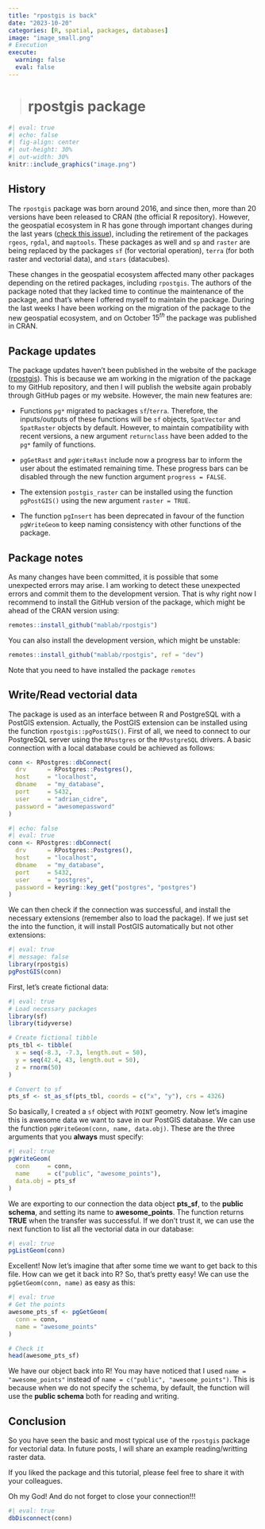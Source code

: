 ```yaml
---
title: "rpostgis is back"
date: "2023-10-20"
categories: [R, spatial, packages, databases]
image: "image_small.png"
# Execution 
execute: 
  warning: false
  eval: false
---
```


> # **rpostgis package**

```r
#| eval: true
#| echo: false
#| fig-align: center
#| out-height: 30%
#| out-width: 30%
knitr::include_graphics("image.png")
```

## History

The `rpostgis` package was born around 2016, and since then, more than 20 versions have been released to CRAN (the official R repository). However, the geospatial ecosystem in R has gone through important changes during the last years ([check this issue](https://r-spatial.org/r/2022/04/12/evolution.html)), including the retirement of the packages `rgeos`, `rgdal`, and `maptools`. These packages as well and `sp` and `raster` are being replaced by the packages `sf` (for vectorial operation), `terra` (for both raster and vectorial data), and `stars` (datacubes).

These changes in the geospatial ecosystem affected many other packages depending on the retired packages, including `rpostgis`. The authors of the package noted that they lacked time to continue the maintenance of the package, and that's where I offered myself to maintain the package. During the last weeks I have been working on the migration of the package to the new geospatial ecosystem, and on October $15^{th}$ the package was published in CRAN.

## Package updates

The package updates haven't been published in the website of the package ([rpostgis](https://mablab.org/rpostgis/)). This is because we am working in the migration of the package to my GitHub repository, and then I will publish the website again probably through GitHub pages or my website. However, the main new features are:

-   Functions `pg*` migrated to packages `sf`/`terra`. Therefore, the inputs/outputs of these functions will be `sf` objects, `SpatVector` and `SpatRaster` objects by default. However, to maintain compatibility with recent versions, a new argument `returnclass` have been added to the `pg*` family of functions.

-   `pgGetRast` and `pgWriteRast` include now a progress bar to inform the user about the estimated remaining time. These progress bars can be disabled through the new function argument `progress = FALSE`.

-   The extension `postgis_raster` can be installed using the function `pgPostGIS()` using the new argument `raster = TRUE`.

-   The function `pgInsert` has been deprecated in favour of the function `pgWriteGeom` to keep naming consistency with other functions of the package.

## Package notes

As many changes have been committed, it is possible that some unexpected errors may arise. I am working to detect these unexpected errors and commit them to the development version. That is why right now I recommend to install the GitHub version of the package, which might be ahead of the CRAN version using:

```r
remotes::install_github("mablab/rpostgis")
```

You can also install the development version, which might be unstable:

```r
remotes::install_github("mablab/rpostgis", ref = "dev")
```

::: callout-caution
Note that you need to have installed the package `remotes`
:::

## Write/Read vectorial data

The package is used as an interface between R and PostgreSQL with a PostGIS extension. Actually, the PostGIS extension can be installed using the function `rpostgis::pgPostGIS()`. First of all, we need to connect to our PostgreSQL server using the `RPostgres` or the `RPostgreSQL` drivers. A basic connection with a local database could be achieved as follows:

```r
conn <- RPostgres::dbConnect(
  drv      = RPostgres::Postgres(),
  host     = "localhost",
  dbname   = "my_database",
  port     = 5432,
  user     = "adrian_cidre",
  password = "awesomepassword"
)
```

```r
#| echo: false
#| eval: true
conn <- RPostgres::dbConnect(
  drv      = RPostgres::Postgres(),
  host     = "localhost",
  dbname   = "my_database",
  port     = 5432,
  user     = "postgres",
  password = keyring::key_get("postgres", "postgres")
)
```

We can then check if the connection was successful, and install the necessary extensions (remember also to load the package). If we just set the into the function, it will install PostGIS automatically but not other extensions:

```r
#| eval: true
#| message: false
library(rpostgis)
pgPostGIS(conn)
```

First, let's create fictional data:

```r
#| eval: true
# Load necessary packages
library(sf)
library(tidyverse)

# Create fictional tibble
pts_tbl <- tibble(
  x = seq(-8.3, -7.3, length.out = 50),
  y = seq(42.4, 43, length.out = 50),
  z = rnorm(50)
)

# Convert to sf
pts_sf <- st_as_sf(pts_tbl, coords = c("x", "y"), crs = 4326)
```

So basically, I created a `sf` object with `POINT` geometry. Now let's imagine this is awesome data we want to save in our PostGIS database. We can use the function `pgWriteGeom(conn, name, data.obj)`. These are the three arguments that you **always** must specify:

```r
#| eval: true
pgWriteGeom(
  conn     = conn,
  name     = c("public", "awesome_points"),
  data.obj = pts_sf
)
```

We are exporting to our connection the data object **pts_sf**, to the **public schema**, and setting its name to **awesome_points**. The function returns **TRUE** when the transfer was successful. If we don't trust it, we can use the next function to list all the vectorial data in our database:

```r
#| eval: true
pgListGeom(conn)
```

Excellent! Now let's imagine that after some time we want to get back to this file. How can we get it back into R? So, that's pretty easy! We can use the `pgGetGeom(conn, name)` as easy as this:

```r
#| eval: true
# Get the points
awesome_pts_sf <- pgGetGeom(
  conn = conn,
  name = "awesome_points"
)

# Check it
head(awesome_pts_sf)
```

We have our object back into R! You may have noticed that I used `name = "awesome_points"` instead of `name = c("public", "awesome_points")`. This is because when we do not specify the schema, by default, the function will use the **public schema** both for reading and writing.

## Conclusion

So you have seen the basic and most typical use of the `rpostgis` package for vectorial data. In future posts, I will share an example reading/writting raster data.

If you liked the package and this tutorial, please feel free to share it with your colleagues.

::: callout-warning
Oh my God! And do not forget to close your connection!!!

```r
#| eval: true
dbDisconnect(conn)
```
:::
